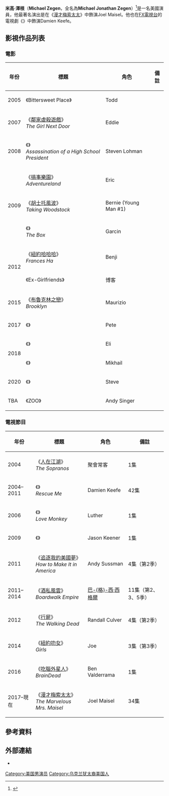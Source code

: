 {{refimprove|time=2016-10-31T02:57:21+00:00}}
{{expand|time=2016-10-31T02:56:34+00:00}}
{{noteTA
|G1=TV
|G2=Movie
|G3=show
|1=zh-hk:校園醜聞事件簿;zh-cn:高中学生会长暗杀事件;
|2=zh-hk:一百萬連鎖兇殺;zh-tw:百萬殺人實驗;zh-cn:魔盒;
|3=zh-tw:鄰家虐殺遊戲;zh-cn:邻家女孩;
}}
{{Infobox person
| name          = 米高·澤根<br />Michael Zegen
| image         = Michael Zegen TIFF 2012.jpg
| caption       = 2012年的澤根
| birth_date    = 大約{{birth year and age|1979|02}}或{{birth year and age|1979|03}}
| birth_place   = 美國[[新澤西州|新澤西州]][[里奇伍德|里奇伍德]]
| residence     = 美國[[紐約州|紐約州]][[紐約市|紐約市]]
| other_names   = Mike Zegen
| education     = {{link-en|斯基德莫爾學院|Skidmore College}}
| occupation    = 演員
| years_active  = 2002年–現在
}}
'''米高·澤根'''（'''Michael Zegen'''，全名為'''Michael Jonathan Zegen'''）<ref>{{Cite web |url = https://www.heyalma.com/how-maisels-michael-zegen-uses-jewish-guilt-to-his-advantage/ |title = How Maisel's Michael Zegen Uses Jewish Guilt to His Advantage |author = Emily Burack |date = 2019-12-06 |language = en |access-date = 2021-07-01 |archive-date = 2021-07-09 |archive-url = https://web.archive.org/web/20210709182005/https://www.heyalma.com/how-maisels-michael-zegen-uses-jewish-guilt-to-his-advantage/ |dead-url = no }}</ref>是一名美國演員，他最著名演出是在《[[漫才梅索太太|漫才梅索太太]]》中飾演Joel Maisel。他也在[[FX_(電視頻道)|FX電視台]]的電視劇《{{link-en|火线救援 (美国电視剧)|Rescue Me (U.S. TV series)|火-{}-线救援}}》中飾演Damien Keefe。

== 影視作品列表 ==
=== 電影 ===
{| class="wikitable sortable"
! 年份
! 標題
! 角色
! class="unsortable" | 備註
|-
| 2005
| 《Bittersweet Place》
| Todd
|
|-
| 2007
| 《[[鄰家虐殺遊戲|鄰家虐殺遊戲]]》<br/>''The Girl Next Door''
| Eddie
|
|-
| 2008
| 《{{link-en|校園醜聞事件簿|Assassination of a High School President}}》<br/>''Assassination of a High School President''
| Steven Lohman
|
|-
| rowspan=3 | 2009
| 《[[搞事樂園|搞事樂園]]》<br/>''Adventureland''
| Eric
|
|-
| 《[[胡士托風波|胡士托風波]]》<br/>''Taking Woodstock''
| Bernie (Young Man #1)
|
|-
| 《{{link-en|一百萬連鎖兇殺|The Box (2009 film)}}》<br/>''The Box''
| Garcin
|
|-
| rowspan=2 | 2012
| 《[[紐約哈哈哈|紐約哈哈哈]]》<br/>''Frances Ha''
| Benji
|
|-
| 《Ex-Girlfriends》
| 博客
|
|-
| 2015
| 《[[布魯克林之戀|布魯克林之戀]]》<br/>''Brooklyn''
| Maurizio
|
|-
| 2017
| 《{{link-en|Becks (film)|Becks (film)|Becks}}》
| Pete
|
|-
| rowspan=2 | 2018
| 《{{link-en|Tyrel (film)|Tyrel (film)|Tyrel}}》
| Eli
|
|-
| 《{{link-en|The Seagull (2018 film)|The Seagull (2018 film)|The Seagull}}》
| Mikhail
|
|-
| 2020
| 《{{link-en|The Stand In (2020 film)|The Stand In (2020 film)|The Stand-In}}》
| Steve
|
|-
| TBA
| 《ZOO》
| Andy Singer
|
|}

=== 電視節目 ===
{| class="wikitable sortable"
! 年份
! 標題
! 角色
! class="unsortable" | 備註
|-
| 2004
| 《[[人在江湖_(美國電視劇)|人在江湖]]》<br/>''The Sopranos''
| 聚會常客
| 1集
|-
| 2004–2011
| 《{{link-en|火綫救援 (美國電視劇)|Rescue Me (U.S. TV series)|火綫救援}}》<br/>''Rescue Me''
| Damien Keefe
| 42集
|-
| 2006
| 《{{link-en|乐坛有心人|Love Monkey}}》<br/>''Love Monkey''
| Luther
| 1集
|-
| 2009
| 《{{link-en|Mercy (TV series)|Mercy (TV series)|Mercy}}》
| Jason Keener
| 1集
|-
| 2011
| 《[[追逐我的美國夢|追逐我的美國夢]]》<br/>''How to Make It in America''
| Andy Sussman
| 4集（第2季）
|-
| 2011–2014
| 《[[酒私風雲|酒私風雲]]》<br/>''Boardwalk Empire''
| [[巴格西·西格爾|巴-{格}-西·西格爾]]
| 11集（第2、3、5季）
|-
| 2012
| 《[[行屍|行屍]]》<br/>''The Walking Dead''
| Randall Culver
| 4集（第2季）
|-
| 2014
| 《[[紐約叻女|紐約叻女]]》<br/>''Girls''
| Joe
| 3集（第3季）
|-
| 2016
| 《[[吃腦外星人|吃腦外星人]]》<br/>''BrainDead''
| Ben Valderrama
| 1集
|-
| 2017–現在
| 《[[漫才梅索太太|漫才梅索太太]]》<br/>''The Marvelous Mrs. Maisel''
| Joel Maisel
| 34集
|}

== 參考資料 ==
{{Reflist}}

== 外部連結 ==
* {{IMDb name|1652433|Michael Zegen}}

[[Category:美国男演员|Category:美国男演员]]
[[Category:乌克兰犹太裔美国人|Category:乌克兰犹太裔美国人]]